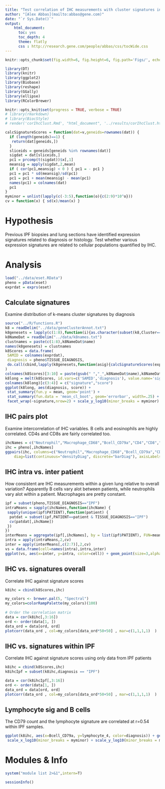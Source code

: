 ```yaml
---
title: "Test correlation of IHC measurements with cluster signatures in IPF core samples"
author: "[Alex Abbas](mailto:abbas@gene.com)"
date: "`r Sys.Date()`"
output:
    html_document:
      toc: yes
      toc_depth: 4
      theme: flatly
      css : http://research.gene.com/people/abbas/css/tocWide.css
---
```


```r
knitr::opts_chunk$set(fig.width=6, fig.height=6, fig.path='Figs/', echo=F, warning=FALSE, message=FALSE, include=T)
```

```r
library(DT)
library(knitr)
library(ggplot2)
library(Biobase)
library(reshape)
library(GGally)
library(ellipse)
library(RColorBrewer)
```

```r
knitr::opts_knit$set(progress = TRUE, verbose = TRUE)
# library(rmarkdown)
# library(BiocStyle)
# render('corIhcClust.Rmd', "html_document", '../results/corIhcClust.html')
```

```r
calcSignatureScores = function(dat=v,geneids=rownames(dat)) {
  if (length(geneids)==1) {
   return(dat[geneids,])
  }
  sliceids = geneids[geneids %in% rownames(dat)]
  sigdat = dat[sliceids,]
  pc1 = prcomp(t(sigdat))$x[,1]
  meansig = apply(sigdat,2,mean)
  if ( cor(pc1,meansig) < 0 ) { pc1 = - pc1 }
  pc1 = pc1 * sd(meansig)/sd(pc1)
  pc1 = pc1 + mean(meansig) - mean(pc1)
  names(pc1) = colnames(dat)
  pc1
}
myminor = unlist(lapply(c(-3:5),function(o){c(2:9)*10^o}))
cv = function(x) { sd(x)/mean(x) }

```

Hypothesis
===
Previous IPF biopsies and lung sections have identified expression signatures related to diagnosis or histology. Test whether various expression signatures are related to cellular populations quantified by IHC.

Analysis
========
```r
load("../data/eset.RData")
pheno = pData(eset)
exprdat = exprs(eset)
```

Calculate signatures
-------------
Examine distribution of k-means cluster signatures by diagnosis
```r
source("../R/functions.R")
k8 = readDelim("../data/geneClusterAnnot.txt")
k8genesets = lapply(c(1:8),function(i){as.character(subset(k8,Cluster==i)$ID)})
k8NameDat = readDelim("../data/k8names.txt")
clustnames = paste(c(1:8),k8NameDat$name)
names(k8genesets) = clustnames
k8Scores = data.frame(
 SAMID = colnames(exprdat),
 diagnosis = pheno$TISSUE_DIAGNOSIS,
 do.call(cbind,lapply(k8genesets,function(asig){calcSignatureScores(exprdat,asig)}))
)
colnames(k8Scores)[3:10] = paste(gsub(" ","_",k8NameDat$name),k8NameDat$i,sep="_")
k8long = melt(k8Scores, id.vars=c('SAMID','diagnosis'), value.name='signature')
colnames(k8long)[c(3:4)] = c("signature","score")
ggplot(k8long, aes(diagnosis, score)) + 
 stat_summary(fun.y = mean, geom='point') + 
 stat_summary(fun.data = 'mean_cl_boot', geom='errorbar', width=.25) + 
 facet_wrap(~signature,nrow=2) + scale_y_log10(minor_breaks = myminor)
```

IHC pairs plot
-------------
Examine intercorrelation of IHC variables. B cells and eosinophils are highly correlated. CD4s and CD8s are fairly correlated too.
```r
ihcNames = c("Neutrophil","Macrophage_CD68","Bcell_CD79a","CD4","CD8","Eosinophils")
ihc = pheno[,ihcNames]
ggpairs(ihc, columns=c("Neutrophil","Macrophage_CD68","Bcell_CD79a","CD4","CD8","Eosinophils"),
    diag=list(continuous="densityDiag", discrete="barDiag"), axisLabels="show")
```

IHC intra vs. inter patient
-------------
How consistent are IHC measurements within a given lung relative to overall variation? Apparently B cells vary alot between patients, while neutrophils vary alot within a patient. Macrophages are pretty constant.

```r
ipf = subset(pheno,TISSUE_DIAGNOSIS=="IPF")
intraMeans = sapply(ihcNames,function(ihcName) {
 sapply(unique(ipf$PATIENT),function(patient) {
  patdat = subset(ipf,PATIENT==patient & TISSUE_DIAGNOSIS=="IPF")
  cv(patdat[,ihcName])
 })
})
interMeans = aggregate(ipf[,ihcNames], by = list(ipf$PATIENT), FUN=mean)
intra = apply(intraMeans,2,cv)
inter = apply(interMeans[,c(2:7)],2,cv)
vs = data.frame(cell=names(intra),intra,inter)
ggplot(vs, aes(x=inter, y=intra, color=cell)) + geom_point(size=3,alpha=.4)
```

IHC vs. signatures overall
-------------
Correlate IHC against signature scores
```r
k8ihc = cbind(k8Scores,ihc)

my_colors <- brewer.pal(5, "Spectral")
my_colors=colorRampPalette(my_colors)(100)
 
# Order the correlation matrix
data = cor(k8ihc[,3:16])
ord <- order(data[1, ])
data_ord = data[ord, ord]
plotcorr(data_ord , col=my_colors[data_ord*50+50] , mar=c(1,1,1,1)  )
```

IHC vs. signatures within IPF
-------------
Correlate IHC against signature scores using only data from IPF patients
```r
k8ihc = cbind(k8Scores,ihc)
k8ihcIpf = subset(k8ihc,diagnosis == "IPF")

data = cor(k8ihcIpf[,3:16])
ord <- order(data[1, ])
data_ord = data[ord, ord]
plotcorr(data_ord , col=my_colors[data_ord*50+50] , mar=c(1,1,1,1)  )
```

Lymphocyte sig and B cells
-------------
The CD79 count and the lymphocyte signature are correlated at r=0.54 within IPF samples.

```r
ggplot(k8ihc, aes(x=Bcell_CD79a, y=lymphocyte_4, color=diagnosis)) + geom_point(shape=1,size=3) + geom_smooth(method=lm) +
 scale_x_log10(minor_breaks = myminor) + scale_y_log10(minor_breaks = myminor)
```


Modules & Info
==============
```r
system("module list 2>&1",intern=T)
```

```r
sessionInfo()
```




